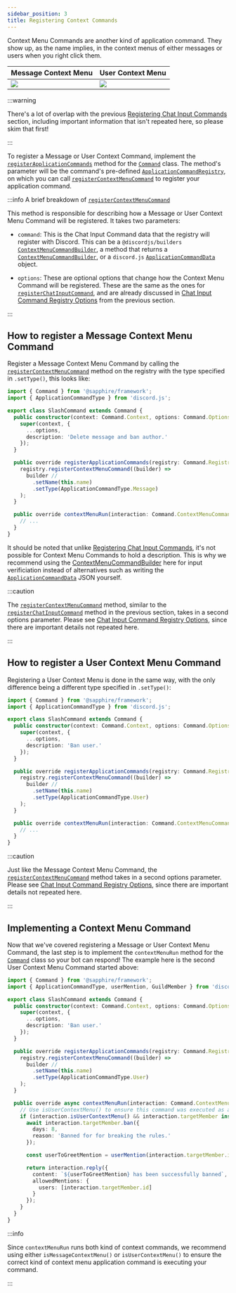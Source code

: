 ```yaml
---
sidebar_position: 3
title: Registering Context Commands
---
```


Context Menu Commands are another kind of application command. They show up, as the name implies, in the context menus
of either messages or users when you right click them.

<!-- markdownlint-disable line-length -->

| Message Context Menu                                                          | User Context Menu                                                       |
| ----------------------------------------------------------------------------- | ----------------------------------------------------------------------- |
| [![](./message-context-menu-command.png)](./message-context-menu-command.png) | [![](./user-context-menu-command.png)](./user-context-menu-command.png) |

<!-- markdownlint-enable line-length -->

:::warning

There's a lot of overlap with the previous [Registering Chat Input Commands][registering-chat-input-commands] section,
including important information that isn't repeated here, so please skim that first!

:::

To register a Message or User Context Command, implement the [`registerApplicationCommands`][rac] method for the
[`Command`][command] class. The method's parameter will be the command's pre-defined
[`ApplicationCommandRegistry`][acr], on which you can call [`registerContextMenuCommand`][rcmc] to register your
application command.

:::info A brief breakdown of [`registerContextMenuCommand`][rcmc]

This method is responsible for describing how a Message or User Context Menu Command will be registered. It takes two
parameters:

- `command`: This is the Chat Input Command data that the registry will register with Discord. This can be a
  `@discordjs/builders` [`ContextMenuCommandBuilder`][djs-context-menu-command-builder-docs], a method that returns a
  [`ContextMenuCommandBuilder`][djs-context-menu-command-builder-docs], or a `discord.js`
  [`ApplicationCommandData`][djs-command-data-docs] object.

- `options`: These are optional options that change how the Context Menu Command will be registered. These are the same
  as the ones for [`registerChatInputCommand`][rcic], and are already discussed in [Chat Input Command Registry
  Options][registering-chat-input-commands-options] from the previous section.

:::

## How to register a Message Context Menu Command

Register a Message Context Menu Command by calling the [`registerContextMenuCommand`][rcmc] method on the registry with
the type specified in `.setType()`, this looks like:

```typescript ts2esm2cjs|{8,12-18}|{8,12-18}
import { Command } from '@sapphire/framework';
import { ApplicationCommandType } from 'discord.js';

export class SlashCommand extends Command {
  public constructor(context: Command.Context, options: Command.Options) {
    super(context, {
      ...options,
      description: 'Delete message and ban author.'
    });
  }

  public override registerApplicationCommands(registry: Command.Registry) {
    registry.registerContextMenuCommand((builder) =>
      builder //
        .setName(this.name)
        .setType(ApplicationCommandType.Message)
    );
  }

  public override contextMenuRun(interaction: Command.ContextMenuCommandInteraction) {
    // ...
  }
}
```

It should be noted that unlike [Registering Chat Input Commands][registering-chat-input-commands], it's not possible for
Context Menu Commands to hold a description. This is why we recommend using the
[ContextMenuCommandBuilder][djs-context-menu-command-builder-docs] here for input verificiation instead of alternatives
such as writing the [`ApplicationCommandData`][djs-command-data-docs] JSON yourself.

:::caution

The [`registerContextMenuCommand`][rcmc] method, similar to the [`registerChatInputCommand`][rcic] method in the
previous section, takes in a second options parameter. Please see [Chat Input Command Registry Options][cicro], since
there are important details not repeated here.

:::

## How to register a User Context Menu Command

Registering a User Context Menu is done in the same way, with the only difference being a different type specified in
`.setType()`:

```typescript ts2esm2cjs|{12-18}|{12-18}
import { Command } from '@sapphire/framework';
import { ApplicationCommandType } from 'discord.js';

export class SlashCommand extends Command {
  public constructor(context: Command.Context, options: Command.Options) {
    super(context, {
      ...options,
      description: 'Ban user.'
    });
  }

  public override registerApplicationCommands(registry: Command.Registry) {
    registry.registerContextMenuCommand((builder) =>
      builder //
        .setName(this.name)
        .setType(ApplicationCommandType.User)
    );
  }

  public override contextMenuRun(interaction: Command.ContextMenuCommandInteraction) {
    // ...
  }
}
```

:::caution

Just like the Message Context Menu Command, the [`registerContextMenuCommand`][rcmc] method takes in a second options
parameter. Please see [Chat Input Command Registry Options][cicro], since there are important details not repeated here.

:::

## Implementing a Context Menu Command

Now that we've covered registering a Message or User Context Menu Command, the last step is to implement the
`contextMenuRun` method for the [`Command`][command] class so your bot can respond! The example here is the second User
Context Menu Command started above:

```typescript ts2esm2cjs|{21-38}|{21-38}
import { Command } from '@sapphire/framework';
import { ApplicationCommandType, userMention, GuildMember } from 'discord.js';

export class SlashCommand extends Command {
  public constructor(context: Command.Context, options: Command.Options) {
    super(context, {
      ...options,
      description: 'Ban user.'
    });
  }

  public override registerApplicationCommands(registry: Command.Registry) {
    registry.registerContextMenuCommand((builder) =>
      builder //
        .setName(this.name)
        .setType(ApplicationCommandType.User)
    );
  }

  public override async contextMenuRun(interaction: Command.ContextMenuCommandInteraction) {
    // Use isUserContextMenu() to ensure this command was executed as a User Context Menu Command
    if (interaction.isUserContextMenu() && interaction.targetMember instanceof GuildMember) {
      await interaction.targetMember.ban({
        days: 8,
        reason: 'Banned for for breaking the rules.'
      });

      const userToGreetMention = userMention(interaction.targetMember.id);

      return interaction.reply({
        content: `${userToGreetMention} has been successfully banned`,
        allowedMentions: {
          users: [interaction.targetMember.id]
        }
      });
    }
  }
}
```

:::info

Since `contextMenuRun` runs both kind of context commands, we recommend using either `isMessageContextMenu()` or
`isUserContextMenu()` to ensure the correct kind of context menu application command is executing your command.

:::

[acr]: ../../../../Documentation/api-framework/classes/ApplicationCommandRegistry-1
[cicro]: ./registering-chat-input-commands.mdx#chat-input-command-registry-options
[command]: ../../../../Documentation/api-framework/classes/Command-1
[cmce]: ./message-context-menu-command.png
[djs-command-data-docs]: https://old.discordjs.dev/#/docs/discord.js/main/typedef/ApplicationCommandData
[djs-context-menu-command-builder-docs]: https://discord.js.org/#/docs/builders/0.16.0/class/ContextMenuCommandBuilder
[rac]: ../../../../Documentation/api-framework/classes/Command-1#registerapplicationcommands
[registering-chat-input-commands]: ./registering-chat-input-commands
[registering-chat-input-commands-options]: ./registering-chat-input-commands.mdx#chat-input-command-registry-options
[rcic]: ../../../../Documentation/api-framework/classes/ApplicationCommandRegistry-1#registerchatinputcommand
[rcmc]: ../../../../Documentation/api-framework/classes/ApplicationCommandRegistry-1#registercontextmenucommand
